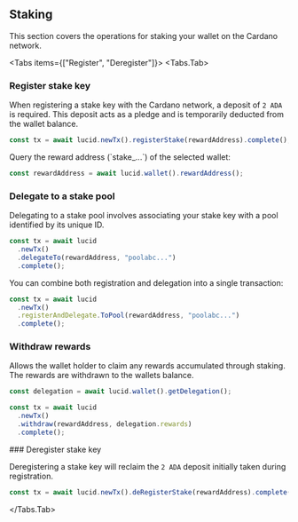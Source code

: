 
## Staking

This section covers the operations for staking your wallet on the Cardano network.

<Tabs items={["Register", "Deregister"]}>
<Tabs.Tab>
<Steps>
### Register stake key

When registering a stake key with the Cardano network, a deposit of `2 ADA` is required. This deposit acts as a pledge and is temporarily deducted from the wallet balance.

```typescript
const tx = await lucid.newTx().registerStake(rewardAddress).complete();
```

<Callout>
Query the reward address (`stake_...`) of the selected wallet:

```typescript
const rewardAddress = await lucid.wallet().rewardAddress();
```

</Callout>

### Delegate to a stake pool

Delegating to a stake pool involves associating your stake key with a pool identified by its unique ID.

```typescript
const tx = await lucid
  .newTx()
  .delegateTo(rewardAddress, "poolabc...")
  .complete();
```

<Callout type="info">
You can combine both registration and delegation into a single transaction:

```typescript
const tx = await lucid
  .newTx()
  .registerAndDelegate.ToPool(rewardAddress, "poolabc...")
  .complete();
```

</Callout>

### Withdraw rewards

Allows the wallet holder to claim any rewards accumulated through staking. The rewards are withdrawn to the wallets balance.

```typescript
const delegation = await lucid.wallet().getDelegation();

const tx = await lucid
  .newTx()
  .withdraw(rewardAddress, delegation.rewards)
  .complete();
```

</Steps>
</Tabs.Tab>
<Tabs.Tab>
### Deregister stake key

Deregistering a stake key will reclaim the `2 ADA` deposit initially taken during registration.

```typescript
const tx = await lucid.newTx().deRegisterStake(rewardAddress).complete();
```

</Tabs.Tab>
</Tabs>
